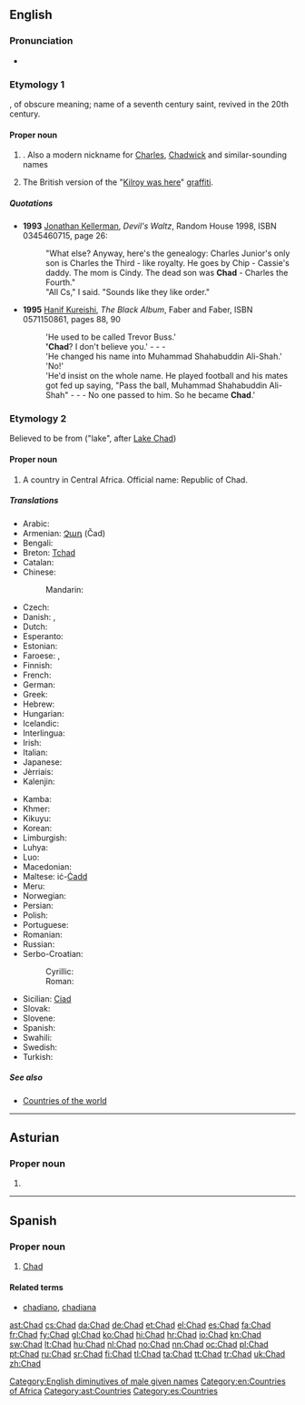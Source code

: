{{also|chad}}
==English==
{{wikipedia}}

===Pronunciation===
* {{IPA|/tʃæd/}}
*: {{rhymes|æd}}

===Etymology 1===
{{etyl|ang|en}} {{term|Ceadda|lang=ang}}, of obscure meaning; name of a seventh century saint, revived in the 20th century.

====Proper noun====
{{en-proper noun}}

# {{given name|male|from=Old English}}. Also a modern nickname for [[Charles]], [[Chadwick]] and similar-sounding names
# {{context|British|lang=en}} The British version of the "[[Kilroy was here]]" [[graffiti]].

=====Quotations=====
* '''1993''' [[w:Jonathan Kellerman|Jonathan Kellerman]], ''Devil's Waltz'', Random House 1998, ISBN 0345460715, page 26:
*: "What else? Anyway, here's the genealogy: Charles Junior's only son is Charles the Third - like royalty. He goes by Chip - Cassie's daddy. The mom is Cindy. The dead son was '''Chad''' - Charles the Fourth."
*: "All Cs," I said. "Sounds like they like order."
* '''1995''' [[w:Hanif Kureishi|Hanif Kureishi]], ''The Black Album'', Faber and Faber, ISBN 0571150861, pages 88, 90
*: 'He used to be called Trevor Buss.'
*: ''''Chad'''? I don't believe you.' - - -
*: 'He changed his name into Muhammad Shahabuddin Ali-Shah.'
*: 'No!'
*: 'He'd insist on the whole name. He played football and his mates got fed up saying, "Pass the ball, Muhammad Shahabuddin Ali-Shah" - - - No one passed to him. So he became '''Chad'''.'

[[Category:English diminutives of male given names]]

===Etymology 2===
Believed to be from {{etyl|kr|en}} {{term|tsade|lang=kr}} ("lake", after [[w:Lake Chad|Lake Chad]])

====Proper noun====
{{en-proper noun}}

# A country in Central Africa. Official name: Republic of Chad.

=====Translations=====
{{trans-top|country in central Africa}}
* Arabic: {{t-|ar|تشاد|m|tr=tshaad}}
* Armenian: [[Չադ]] (Čad)
* Bengali: {{t-|bn|চাদ}}
* Breton: [[Tchad]]
* Catalan: {{t+|ca|Txad|m}}
* Chinese:
*: Mandarin: {{t-|cmn|乍得|tr=Zhàdé|sc=Hani}}
* Czech: {{t+|cs|Čad|m}}
* Danish: {{t+|da|Tchad}}, {{t-|da|Republikken Tchad}}
* Dutch: {{t+|nl|Tsjaad}}
* Esperanto: {{t-|eo|Ĉado}}
* Estonian: {{t+|et|Tšaad}}
* Faroese: {{t-|fo|Kjadd|n}}, {{t-|fo|Kjad|n}}
* Finnish: {{t+|fi|Tšad}}
* French: {{t+|fr|Tchad}}
* German: {{t+|de|Tschad}}
* Greek: {{t+|el|Τσαντ}}
* Hebrew: {{t-|he|צ'אד|tr=chad}}
* Hungarian: {{t+|hu|Csád}}
* Icelandic: {{t+|is|Tsjad|n}}
* Interlingua: {{t-|ia|Chad}}
* Irish: {{t-|ga|Sead|m}}
* Italian: {{t-|it|Ciad}}
* Japanese: {{t+|ja|チャド|tr=Chado}}
* Jèrriais: {{tø|roa-jer|Tchad|m}}
* Kalenjin: {{tø|kln|Chad}}
{{trans-mid}}
* Kamba: {{tø|kam|Chad}}
* Khmer: {{t-|km|ឆាដ|tr=chard|sc=Khmr}}
* Kikuyu: {{tø|ki|Chad}}
* Korean: {{t+|ko|차드|tr=Chadeu|sc=Hang}}
* Limburgish: {{t-|li|Tchad}}
* Luhya: {{tø|luy|Chad}}
* Luo: {{tø|luo|Chad}}
* Macedonian: {{t+|mk|Чад|m|tr=Čad}}
* Maltese: iċ-[[Ċadd]]
* Meru: {{tø|mer|Chad}}
* Norwegian: {{t+|no|Tsjad}}
* Persian: {{t-|fa|چاد|sc=fa-Arab}}
* Polish: {{t+|pl|Czad}}
* Portuguese: {{t+|pt|Chade}}
* Romanian: {{t-|ro|Ciad|n}}
* Russian: {{t+|ru|Чад|m|tr=Čad}}
* Serbo-Croatian:
*: Cyrillic: {{t-|sh|Ча̑д|m|sc=Cyrl}}
*: Roman: {{t-|sh|Čȃd|m}}
* Sicilian: [[Ciad]] {{m}}
* Slovak: {{t-|sk|Čad|m}}
* Slovene: {{t-|sl|Čád|m}}
* Spanish: {{t+|es|Chad}}
* Swahili: {{t+|sw|Chadi}}
* Swedish: {{t+|sv|Tchad}}
* Turkish: {{t+|tr|Çad}}
{{trans-bottom}}

=====See also=====
* [[Appendix:Countries of the world|Countries of the world]]

[[Category:en:Countries of Africa]]

----

==Asturian==
{{wikipedia|lang=ast}}
===Proper noun===
{{ast-proper noun|m}}

# {{l/en|Chad}}

[[Category:ast:Countries]]
----
==Spanish==
{{wikipedia|lang=es}}

===Proper noun===
{{es-proper noun}}

# [[#English|Chad]]

====Related terms====
* [[chadiano]], [[chadiana]]

[[Category:es:Countries]]

[[ast:Chad]]
[[cs:Chad]]
[[da:Chad]]
[[de:Chad]]
[[et:Chad]]
[[el:Chad]]
[[es:Chad]]
[[fa:Chad]]
[[fr:Chad]]
[[fy:Chad]]
[[gl:Chad]]
[[ko:Chad]]
[[hi:Chad]]
[[hr:Chad]]
[[io:Chad]]
[[kn:Chad]]
[[sw:Chad]]
[[lt:Chad]]
[[hu:Chad]]
[[nl:Chad]]
[[no:Chad]]
[[nn:Chad]]
[[oc:Chad]]
[[pl:Chad]]
[[pt:Chad]]
[[ru:Chad]]
[[sr:Chad]]
[[fi:Chad]]
[[tl:Chad]]
[[ta:Chad]]
[[tt:Chad]]
[[tr:Chad]]
[[uk:Chad]]
[[zh:Chad]]